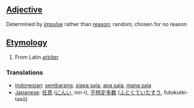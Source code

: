 ==[[Adjective]]==
Determined by [[impulse]] rather than [[reason]]; random; chosen for no reason

==[[Etymology]]==
#From Latin [[arbiter]]

=== Translations ===
*[[Indonesian]]: [[sembarang]], [[siapa saja]], [[apa saja]], [[mana saja]]
*[[Japanese]]: [[任意]] ([[にんい]], nin-i), [[不特定多数]] ([[ふとくていたすう]], futokutei-tasū)